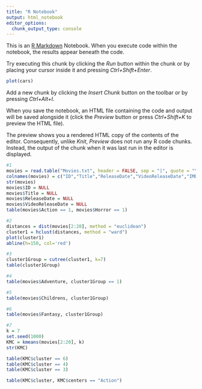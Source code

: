 ```yaml
---
title: "R Notebook"
output: html_notebook
editor_options: 
  chunk_output_type: console
---
```


This is an [R Markdown](http://rmarkdown.rstudio.com) Notebook. When you execute code within the notebook, the results appear beneath the code. 

Try executing this chunk by clicking the *Run* button within the chunk or by placing your cursor inside it and pressing *Ctrl+Shift+Enter*. 

```r
plot(cars)
```

Add a new chunk by clicking the *Insert Chunk* button on the toolbar or by pressing *Ctrl+Alt+I*.

When you save the notebook, an HTML file containing the code and output will be saved alongside it (click the *Preview* button or press *Ctrl+Shift+K* to preview the HTML file).

The preview shows you a rendered HTML copy of the contents of the editor. Consequently, unlike *Knit*, *Preview* does not run any R code chunks. Instead, the output of the chunk when it was last run in the editor is displayed.

```r
#1
movies = read.table("Movies.txt", header = FALSE, sep = "|", quote = "\"")
colnames(movies) = c("ID","Title","ReleaseDate","VideoReleaseDate","IMDB","Unknown","Action","Adventure","Animation","Childrens","Comedy","Crime","Documentary","Drama","Fantasy","FilmNoir","Horror","Musical","Mystery","Romance","SciFi","Thriller","War","Western")
str(movies)
movies$ID = NULL
movies$Title = NULL
movies$ReleaseDate = NULL
movies$VideoReleaseDate = NULL
table(movies$Action == 1, movies$Horror == 1)
```

```r
#2
distances = dist(movies[2:20], method = "euclidean")
cluster1 = hclust(distances, method = "ward")
plot(cluster1)
abline(h=150, col='red')
```

```r
#3
cluster1Group = cutree(cluster1, k=7)
table(cluster1Group)

```

```r
#4
table(movies$Adventure, cluster1Group == 1)
```

```r
#5
table(movies$Childrens, cluster1Group)
```

```r
#6
table(movies$Fantasy, cluster1Group)
```

```r
#7
k = 7
set.seed(1000)
KMC = kmeans(movies[2:20], k)
str(KMC)
```

```r
table(KMC$cluster == 6)
table(KMC$cluster == 4)
table(KMC$cluster == 3)
```

```r
table(KMC$cluster, KMC$centers == "Action")
```

